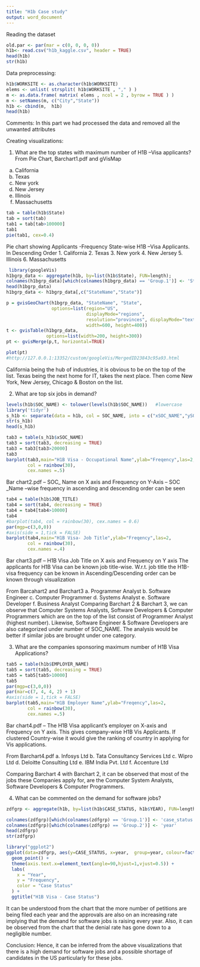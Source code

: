 ```yaml
---
title: "H1b Case study"
output: word_document
---
```

Reading the dataset
```r
old.par <- par(mar = c(0, 0, 0, 0))
h1b<- read.csv("h1b_kaggle.csv", header = TRUE)
head(h1b)
str(h1b)
```
Data preprocessing:
```r
h1b$WORKSITE <- as.character(h1b$WORKSITE)
elems <- unlist( strsplit( h1b$WORKSITE , "," ) )
m <- as.data.frame( matrix( elems , ncol = 2 , byrow = TRUE ) )
m <- setNames(m, c("City","State"))
h1b <- cbind(m,  h1b)
head(h1b)
```
Comments:
In this part we had processed the data and removed all the unwanted attributes


Creating visualizations:

1.	What are the top states with maximum number of H1B –Visa applicants?
From Pie Chart, Barchart1.pdf and gVisMap
a.	California 
b.	Texas 
c.	New york 
d.	New Jersey 
e.	Illinois 
f.	Massachusetts 

```r
tab = table(h1b$State)
tab = sort(tab)
tab1 = tab[tab>100000]
tab1
pie(tab1, cex=0.4)
```
Pie chart showing  Applicants -Frequency State-wise H1B –Visa Applicants. 
In Descending Order
1.	California
2.	Texas
3.	New york
4.	New Jersey
5.	Illinois
6.	Massachusetts

```r
 library(googleVis)
h1bgrp_data <- aggregate(h1b, by=list(h1b$State), FUN=length);
colnames(h1bgrp_data)[which(colnames(h1bgrp_data) == 'Group.1')] <- 'StateName'
head(h1bgrp_data)
h1bgrp_data <- h1bgrp_data[,c("StateName","State")]

p = gvisGeoChart(h1bgrp_data, "StateName", "State",
                 options=list(region="US", 
                              displayMode="regions", 
                              resolution="provinces", displayMode="text",
                              width=600, height=400))
t <- gvisTable(h1bgrp_data, 
               options=list(width=200, height=300))
pt <- gvisMerge(p,t, horizontal=TRUE) 

plot(pt)
#http://127.0.0.1:13352/custom/googleVis/MergedID23843c95a93.html

```
California being the hub of industries, it is obvious to be on the top of the list. Texas being the next home for IT, takes the next place. Then come New York, New Jersey, Chicago & Boston on the list.


2. What are top six jobs in demand? 

```r
levels(h1b$SOC_NAME) <- tolower(levels(h1b$SOC_NAME))   #lowercase
library('tidyr')
s_h1b <- separate(data = h1b, col = SOC_NAME, into = c("xSOC_NAME","ySOC_NAME"), sep = ",")
str(s_h1b)
head(s_h1b)

tab3 = table(s_h1b$xSOC_NAME)
tab3 = sort(tab3, decreasing = TRUE)
tab3 = tab3[tab3>20000]
tab3
barplot(tab3,main="H1B Visa - Occupational Name",ylab="Freqency",las=2, 
        col = rainbow(30), 
        cex.names =.5)

```
Bar chart2.pdf – SOC_ Name on X axis and Frequency on Y-Axis – SOC _Name –wise frequency in ascending and descending order can be seen 

```r
tab4 = table(h1b$JOB_TITLE)
tab4 = sort(tab4, decreasing = TRUE)
tab4 = tab4[tab4>10000]
tab4
#barplot(tab4, col = rainbow(30), cex.names = 0.6)
par(mgp=c(3,0,0)) 
#axis(side = 1,tick = FALSE)
barplot(tab4,main="H1B Visa- Job Title",ylab="Freqency",las=2, 
        col = rainbow(30), 
        cex.names =.4)
```
Bar chart3.pdf – H1B Visa Job Title on X axis and Frequency  on Y axis  The applicants for H1B Visa can be known job title-wise. W.r.t. job title the H1B-visa frequency can be known in Ascending/Descending order can be known through visualization

From Barcahart2 and Barchart3
a.	Programmer Analyst
b.	Software Engineer
c.	Computer Programmer
d.	Systems Analyst
e.	Software Developer
f.	Business Analyst
Comparing Barchart 2 & Barchart 3, we can observe that Computer Systems Analysts, Software Developers & Computer Programmers which are on the top of the list consist of Programmer Analyst (highest number). Likewise, Software Engineer & Software Developers are also categorized under number of SOC_NAME. The analysis would be better if similar jobs are brought under one category.



3.	What are the companies sponsoring maximum number of H1B Visa Applications?
```r
tab5 = table(h1b$EMPLOYER_NAME)
tab5 = sort(tab5, decreasing = TRUE)
tab5 = tab5[tab5>10000]
tab5
par(mgp=c(3,0,0)) 
par(mar=c(7, 4, 4, 2) + 1)
#axis(side = 1,tick = FALSE)
barplot(tab5,main="H1B Employer Name",ylab="Freqency",las=2, 
        col = rainbow(30),
        cex.names =.5)
```
Bar chart4.pdf – The H1B Visa applicant’s employer on X-axis and Frequency on Y axis.  This gives company-wise H1B Vis Applicants. If clustered Country-wise it would give the ranking of country in applying for Vis applications.

From Barchart4.pdf
a.	Infosys Ltd
b.	Tata Consultancy Services Ltd
c.	Wipro Ltd
d.	Deloitte Consulting Ltd
e.	IBM India Pvt. Ltd
f.	Accenture Ltd

Comparing Barchart 4 with Barchart 2, it can be observed that most of the jobs these Companies apply for, are the Computer System Analysts, Software Developers & Computer Programmers. 

4. What can be commented on the demand for software jobs?
```r
zdfgrp <- aggregate(h1b, by=list(h1b$CASE_STATUS, h1b$YEAR), FUN=length);

colnames(zdfgrp)[which(colnames(zdfgrp) == 'Group.1')] <- 'case_status'
colnames(zdfgrp)[which(colnames(zdfgrp) == 'Group.2')] <- 'year'
head(zdfgrp)
str(zdfgrp)

library("ggplot2")
ggplot(data=zdfgrp, aes(y=CASE_STATUS, x=year,  group=year, colour=factor(case_status))) +
  geom_point() +
  theme(axis.text.x=element_text(angle=90,hjust=1,vjust=0.5)) +
  labs(
    x = "Year",
    y = "Frequency",
    color = "Case Status"
  ) +
  ggtitle("H1B Visa - Case Status")
```
It can be understood from the chart that the more number of petitions are being filed each year and the approvals are also on an increasing rate implying that the demand for software jobs is raising every year. Also, it can be observed from the chart that the denial rate has gone down to a negligible number.

Conclusion: Hence, it can be inferred from the above visualizations that there is a high demand for software jobs and a possible shortage of candidates in the US particularly for these jobs.

